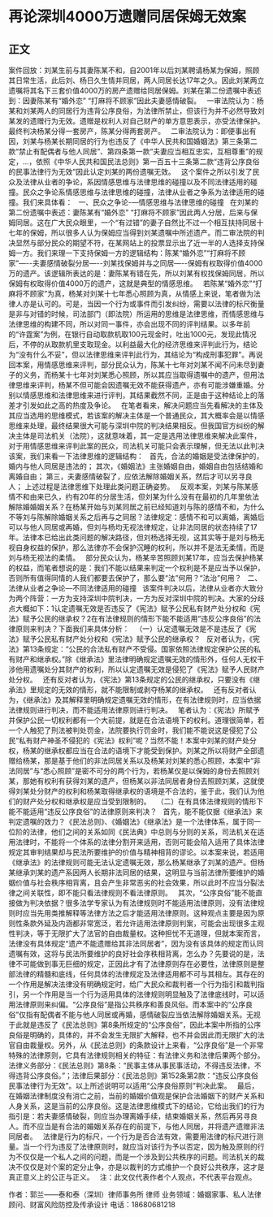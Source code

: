 # 再论深圳4000万遗赠同居保姆无效案
## 正文
案件回放：刘某生前与其妻陈某不和，自2001年以后刘某聘请杨某为保姆，照顾其日常生活，此后刘、杨日久生情并同居，两人同居长达17年之久。因此刘某两立遗嘱将其名下三套价值4000万的房产遗赠给同居保姆。刘某在第二份遗嘱中表述到：因妻陈某有“婚外恋” “打麻将不顾家”因此夫妻感情破裂。
 
一审法院认为：杨某和刘某两人的同居行为违背公序良俗，为法律所禁止，但该行为并不必然导致刘某发的遗赠行为无效。遗赠是权利人对自己财产的单方意思表示，亦受法律保护。最终判决杨某分得一套房产，陈某分得两套房产。
 
二审法院认为：即便事出有因，刘某与杨某长期同居的行为也违反了《中华人民共和国婚姻法》第三条第二款“禁止有配偶者与他人同居”、第四条第一款“夫妻应当相互忠实，互相尊重”的规定，…，依照《中华人民共和国民法总则》第一百五十三条第二款“违背公序良俗的民事法律行为无效”因此认定刘某的两份遗嘱无效。
 
这个案件之所以引发了民众及法律从业者的争论，系因情感思维与法律思维的碰撞以及不同法律适用的碰撞。民众之争论系情感思维与法律思维的碰撞，法律从业者之争系为法律适用的碰撞。我们来具体看：
 
一、民众之争论-—情感思维与法律思维的碰撞
 
在刘某的第二份遗嘱中表述：妻陈某有“婚外恋” “打麻将不顾家”因此两人分居，后来与保姆同居。这在广大民众眼里，一个“有过错”的妻子自然比不过一个相互扶持同居十七年的保姆，所以很多人认为保姆应当得到刘某遗嘱中所述遗产。而二审法院的判决显然与部分民众的期望不符，在某网站上的投票显示出了近一半的人选择支持保姆一方。我们来理一下支持保姆一方的逻辑结构：陈某“婚外恋”“打麻将不顾家”—--夫妻感情破裂分居—--刘某找保姆并与之同居—--保姆有权取得价值4000万的遗产。该逻辑所表达的是：妻陈某有错在先，所以刘某有权找保姆同居，所以保姆有权取得价值4000万的遗产，这就是典型的情感思维。
 
若陈某“婚外恋”“打麻将不顾家”为真，杨某对刘某十七年悉心照顾为真，从情感上来说，笔者做为法律人亦是认可的。可是，当因一个行为或事件而引发纠纷，需要以法律的标尺衡量是非与对错的时候，司法部门（即法院）所运用的思维是法律思维，而情感思维与法律思维的构建不同，所以对同一事件，亦会出现不同的评判结果。以多年前的“许霆案”为例，在银行自动取款机取100元现金时，吐出1000元，发现此情况后，不停的从取款机里支取现金。以利益最大化的经济思维来评判此行为，结论为“没有什么不妥”，但以法律思维来评判此行为，其结论为“构成刑事犯罪”。再说回本案，用情感思维来评判，部分民众认为，陈某十七年对刘某不闻不问未尽到妻子的义务，而杨某十七年对刘某悉心照顾，所以其应当取得遗嘱中的遗产，但用法律思维来评判，杨某不但可能会因遗嘱无效不能获得遗产，亦有可能涉嫌重婚。分别以情感思维和法律思维来进行评判，其结果截然不同，正是由于这种结论上的落差才引发如此之高的热度及争论。
 
在笔者看来，解决问题应当先看解决的主体及其应当选用的思维模式，若该案的解决主体是一个普通民众，其大概率会是以情感思维来处理，最终结果很大可能与深圳中院的判决结果相反。但我国官方纠纷的解决主体是司法机关（法院），这就意味着，其一定是选用法律思维来解决此案件，对于用情感思维来评判此案的民众，司法机关可能只会表示理解，但无法以此判决该案，我们来看一下法律思维的逻辑结构：
 
首先，合法的婚姻是受法律保护的，婚内与他人同居是违法的；
其次，《婚姻法》主张婚姻自由，婚姻自由包括结婚和离婚自由；
第三，夫妻感情破裂了，应依法解除婚姻关系，然后才可以另寻良人；
上述过程是法律思维下处理此类问题正确姿势。
 
反观本案，刘某与陈某感情不和由来已久，约有20年的分居生活，但刘某为什么没有在最初的几年里依法解除婚婚姻关系？在杨某开始与刘某同居之前已经知道刘与陈的感情不和，为什么不等刘与陈解除婚姻关系之后再与之同居？法律规定：感情不和可以离婚，离婚后可以与他人同居或再婚，但刘与杨均无视法律规定，让非法同居的状态持续了17年。法律本已给出此类问题的解决路径，但刘杨选择无视，这其实等于是刘与杨无视自身权益的保护，那么法律亦不会保护沉睡的权利，所以并不是法无柔情，而是刘与杨无视法的柔情。
 
部分民众认为，杨某辛苦照顾刘某17年，应当去保护杨某的权益，而笔者想说的是：我们不能以结果来判定一个权利是不是应当予以保护，否则所有值得同情的人我们都要去保护了，那么要“法”何用？“法治”何用？
 
二、法律从业者之争论—不同法律适用的碰撞
 
该案件判决以后，法律从业者亦大致分为两个阵营：一方为支持深圳中院判决，一方为反对深圳中院的判决。大家的分歧点大概如下：1认定遗嘱无效是否违反了《宪法》赋予公民私有财产处分权和《宪法》赋予公民的继承权？2在有法律规则的情形下能不能适用“违反公序良俗”的法律原则来判决？下面我们来具体分析：
 
（一）认定遗嘱无效是不是违反了《宪法》赋予公民私有财产处分权和《宪法》赋予公民的继承权？
 
反对者认为，《宪法》第13条规定：“公民的合法私有财产不受侵。国家依照法律规定保护公民的私有财产和继承权。”除《继承法》里法律明确规定遗嘱无效的情形外，任何人无权干涉他用遗嘱处分其财产的权利，所以认定遗嘱无效是侵犯了《宪法》赋予人民财产处分权。
 
还有反对者认为，《宪法》第13条规定的公民的继承权，只要没有《继承法》里规定的无效的情形，就不能限制或剥夺杨某的继承权。
 
还有反对者认为，《继承法》及其解释里明确规定遗嘱无效的情形，在有法律规则时，应当依据法律规则进行判决，而不能适用法律原则进行判决。
 
笔者认为：《宪法》所赋予并保护公民一切权利都有一个大前提，就是在合法语境下的权利。道理很简单，若一个人触犯了刑法被判处罚金，法院要执行罚金时，我们能不能说这是侵犯了公民“私有财产神圣不侵犯的《宪法》权利”呢？当然不能！本案中刘某的财产处分权，杨某的继承权都应当在合法的语境下才能受到保护。刘某之所以将财产全部遗赠给杨某，那是基于他们的非法同居关系以及杨某对刘某的悉心照顾，本案中“非法同居”与“悉心照顾”是密不可分的两个行为，若杨某仅是以保姆的身份去照顾刘某，那她有权利有获得刘某的遗产，但杨某以非法同居者身份去照顾刘某，这就使得刘某处分财产的权利和杨某取得继承权的语境是不合法的，鉴于此，我们认为他们的财产处分权和继承权是应当受到限制的。
 
（二）在有具体法律规则的情形下能不能适用“违反公序良俗”的法律原则来判决？
 
首先，能不能仅据《继承法》来判定遗嘱的效力？《民法总则》、《婚姻法》《继承法》是一个法律体系，属于同一位阶的法律，他们之间的关系如同《民法典》中总则与分则的关系，司法机关在适用法律时，不能将一个体系的法律分割开来适用，否则可能会陷入适用了具体法律规定其审判结果却与民法所要维护的价值与精神相背的谬论。以本案来说，若适用《继承法》的法律规则可能无法认定遗嘱无效，那么杨某继承了刘某的遗产。但杨某继承刘某的遗产系因两人长期非法同居的结果，这明显与当前法律所要维护的婚姻价值与社会秩序相背离，且会产生非常恶劣的社会效果，所以此时不应当分裂法律之间关联性，即不能只看法律规则不看法律原则。
 
其次，“公序良俗”能不能直接做为判决依据？很多法学专家认为有法律规则时不能适用法律原则，没有法律规则时应当先用类推解释等法律方法之后才能适用法律原则。这种观点主要是因为原则性条款外延及内涵都非常宽泛，若允许适用法律原则判案，可能会出现很多主观性判决，等于无限扩大了法官的自由裁量权。这种担忧不无道理，但就本案而言，法律没有具体规定“遗产不能遗赠给其非法同居者”，因为没有该具体的规定而认同遗嘱有效，这将与民法所要维护的良好社会序秩相背离，怎么办？先要说的是，法律不可能做到事无巨细的规定，正因此才有了法律原则存在必要性，法律原则是整部法律的精髓和底线，任何具体的法律规定及法律适用都不可与其相左。其存在的一个作用是解决法律没有明确规定时，给广大民众和裁判者一个行为指引和裁判指引，另一个作用是当一个行为适用具体的法律规则明显触及了法律底线时，可以适用法律原则来纠偏。“公序良俗”是指公共秩序和善良风俗。而本案中的“公序良俗”仅指有配偶者不能与他人同居或再婚，感情破裂应当依法解除婚姻关系。无视于此就是违反了《民法总则》第8条所规定的“公序良俗”，因此本案中所指的公序良俗是明确的，具体的，并不会发生无限扩大解释，也不并会因此而无限扩大的法官自由裁量权。另外，从《民法总则》的条款设计上来看，“公序良俗”是一个非常特殊的法律原则，它具有法律规则相关的特征：有法律义务和法律后果两个部分。法律义务部分：《民法总则》第8条：“民事主体从事民事活动，不得违反法律，不得违背公序良俗。”；法律后果部分：《民法总则》第152条第2款：“违反公序良俗民事法律行为无效”。以上所述说明可以适用“公序良俗原则”判决此案。
 
最后，在婚姻法律制度没有消亡之前，当前的婚姻价值观是保护合法婚姻下的财产关系和人身关系，这是当前的公序良俗。这是法律思维模式下的结论，它给出我们的行为指引是：若夫妻感情破裂，则应当办理离婚手续，结束婚姻关系，然后再另寻良人。而不应当是有合法的婚姻关系存在的前提下，与他人同居，并将遗产遗赠非法同居者。
 
法律是行为的标尺，一个行为是否合法有效，需要用法律的标尺进行测量。当一个行为违反了法律原则时，就应当对该行为予以否定，因为触及原则的行为不仅仅是一个私人之间的问题，而是一个涉及到公共秩序的问题。司法机关的裁决不仅仅是对个案的定分止争，亦是以裁判的方式维护一个良好公共秩序，这才是真正意义上的公正与正义。
 
注：此文仅代表作者个人观点，不代表平台观点。
 

作者：郭兰——泰和泰（深圳）律师事务所 律师
业务领域：婚姻家事、私人法律顾问、财富风险防控及传承设计
电话：18680681218
 
